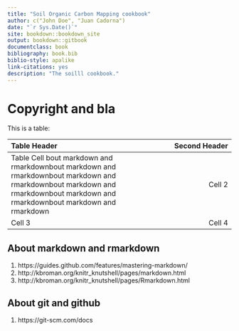 ```yaml
--- 
title: "Soil Organic Carbon Mapping cookbook"
author: c("John Doe", "Juan Cadorna")
date: "`r Sys.Date()`"
site: bookdown::bookdown_site
output: bookdown::gitbook
documentclass: book
bibliography: book.bib
biblio-style: apalike
link-citations: yes
description: "The soilll cookbook."
---
```


# Copyright and bla

This is a table: 

Table Header  | Second Header 
:------------ | ------------: 
Table Cell bout markdown and rmarkdownbout markdown and rmarkdownbout markdown and rmarkdownbout markdown and rmarkdownbout markdown and rmarkdownbout markdown and rmarkdown    | Cell 2        
Cell 3        | Cell 4       

## About markdown and rmarkdown

1. https://guides.github.com/features/mastering-markdown/
2. http://kbroman.org/knitr_knutshell/pages/markdown.html
3. http://kbroman.org/knitr_knutshell/pages/Rmarkdown.html


## About git and github

1. https://git-scm.com/docs
